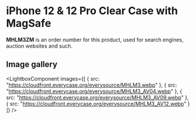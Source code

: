 
# iPhone 12 & 12 Pro Clear Case with MagSafe

<Callout type='info' emoji='👉🏻'>**MHLM3ZM** is an order number for this product, used for search engines, auction websites and such.</Callout>

## Image gallery

<LightboxComponent
    images={[
      {
        src: "https://cloudfront.everycase.org/everysource/MHLM3.webp"
      },
      {
        src: "https://cloudfront.everycase.org/everysource/MHLM3_AV04.webp"
      },
      {
        src: "https://cloudfront.everycase.org/everysource/MHLM3_AV09.webp"
      },
      {
        src: "https://cloudfront.everycase.org/everysource/MHLM3_AV12.webp"
      }
    ]}
  />

